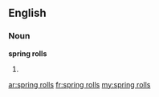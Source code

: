==English==

===Noun===
'''spring rolls'''

# {{plural of|spring roll}}

[[ar:spring rolls]]
[[fr:spring rolls]]
[[my:spring rolls]]